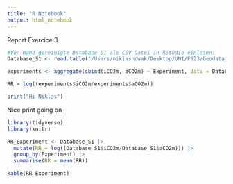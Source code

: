 ```yaml
---
title: "R Notebook"
output: html_notebook
---
```


Report Exercice 3

```r
#Von Hand gereinigte Database S1 als CSV Datei in RStudio einlesen:
Database_S1 <- read.table("/Users/niklasnowak/Desktop/UNI/FS23/Geodata_Science/Report_exercice3/Daten_gereinigt/Database_S1_gereinigt.2_.csv",sep=",",header=TRUE)

experiments <- aggregate(cbind(iCO2m, aCO2m) ~ Experiment, data = Database_S1, FUN = mean )

RR = log((experiments$iCO2m/experiments$aCO2m))
```



```r
print("Hi Niklas")
```

Nice print going on

```r
library(tidyverse)
library(knitr)

RR_Experiment <- Database_S1 |>
  mutate(RR = log((Database_S1$iCO2m/Database_S1$aCO2m))) |>
  group_by(Experiment) |>
  summarise(RR = mean(RR)) 

kable(RR_Experiment)
```
